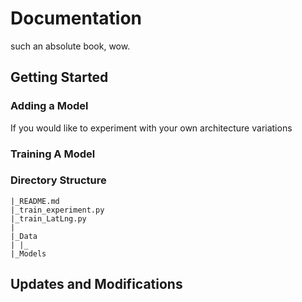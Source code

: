 # Documentation {#documentation}

such an absolute book, wow.

## Getting Started

### Adding a Model

If you would like to experiment with your own architecture variations


### Training A Model


### Directory Structure

```
|_README.md
|_train_experiment.py
|_train_LatLng.py
|
|_Data
| |_
|_Models
```

### 

## Updates and Modifications